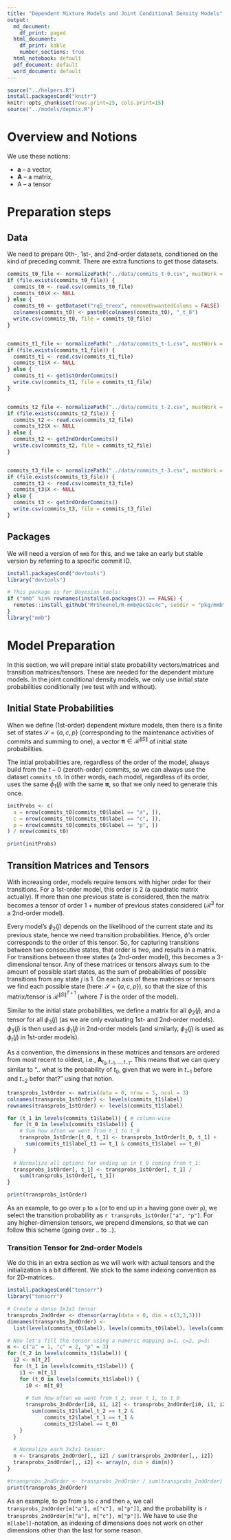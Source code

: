 ```yaml
---
title: "Dependent Mixture Models and Joint Conditional Density Models"
output:
  md_document:
    df_print: paged
  html_document:
    df_print: kable
    number_sections: true
  html_notebook: default
  pdf_document: default
  word_document: default
---
```





```r
source("../helpers.R")
install.packagesCond("knitr")
knitr::opts_chunk$set(rows.print=25, cols.print=15)
source("../models/depmix.R")
```


# Overview and Notions

We use these notions:

* $\boldsymbol a$ -- a vector,
* $\boldsymbol A$ -- a matrix,
* $\mathsf A$ -- a tensor


# Preparation steps

## Data
We need to prepare 0th-, 1st-, and 2nd-order datasets, conditioned on the kind of preceding commit. There are extra functions to get those datasets.

```r
commits_t0_file <- normalizePath("../data/commits_t-0.csv", mustWork = FALSE)
if (file.exists(commits_t0_file)) {
  commits_t0 <- read.csv(commits_t0_file)
  commits_t0$X <- NULL
} else {
  commits_t0 <- getDataset("rq5_treex", removeUnwantedColums = FALSE)
  colnames(commits_t0) <- paste0(colnames(commits_t0), "_t_0")
  write.csv(commits_t0, file = commits_t0_file)
}


commits_t1_file <- normalizePath("../data/commits_t-1.csv", mustWork = FALSE)
if (file.exists(commits_t1_file)) {
  commits_t1 <- read.csv(commits_t1_file)
  commits_t1$X <- NULL
} else {
  commits_t1 <- get1stOrderCommits()
  write.csv(commits_t1, file = commits_t1_file)
}


commits_t2_file <- normalizePath("../data/commits_t-2.csv", mustWork = FALSE)
if (file.exists(commits_t2_file)) {
  commits_t2 <- read.csv(commits_t2_file)
  commits_t2$X <- NULL
} else {
  commits_t2 <- get2ndOrderCommits()
  write.csv(commits_t2, file = commits_t2_file)
}


commits_t3_file <- normalizePath("../data/commits_t-3.csv", mustWork = FALSE)
if (file.exists(commits_t3_file)) {
  commits_t3 <- read.csv(commits_t3_file)
  commits_t3$X <- NULL
} else {
  commits_t3 <- get3rdOrderCommits()
  write.csv(commits_t3, file = commits_t3_file)
}
```

## Packages

We will need a version of `mmb` for this, and we take an early but stable version by referring to a specific commit ID.

```r
install.packagesCond("devtools")
library("devtools")

# This package is for Bayesian tools:
if ("mmb" %in% rownames(installed.packages()) == FALSE) {
  remotes::install_github("MrShoenel/R-mmb@ac92c4c", subdir = "pkg/mmb")
}
library("mmb")
```


# Model Preparation

In this section, we will prepare initial state probability vectors/matrices and transition matrices/tensors. These are needed for the dependent mixture models. In the joint conditional density models, we only use initial state probabilities conditionally (we test with and without).

## Initial State Probabilities
When we define (1st-order) dependent mixture models, then there is a finite set of states $\mathcal{S} = \{a,c,p\}$ (corresponding to the maintenance activities of commits and summing to one), a vector $\boldsymbol \pi \in \mathcal{R}^{\left\lVert S \right\rVert}$ of initial state probabilities.

The intial probabilities are, regardless of the order of the model, always build from the $t-0$ (zeroth-order) commits, so we can always use the dataset `commits_t0`. In other words, each model, regardless of its order, uses the same $\phi_1(j)$ with the same $\boldsymbol \pi$, so that we only need to generate this once.

```r
initProbs <- c(
  a = nrow(commits_t0[commits_t0$label == "a", ]),
  c = nrow(commits_t0[commits_t0$label == "c", ]),
  p = nrow(commits_t0[commits_t0$label == "p", ])
) / nrow(commits_t0)

print(initProbs)
```

## Transition Matrices and Tensors

With increasing order, models require tensors with higher order for their transitions. For a 1st-order model, this order is $2$ (a quadratic matrix actually). If more than one previous state is considered, then the matrix becomes a tensor of order $1$ + number of previous states considered ($\mathcal{R}^3$ for a 2nd-order model).

Every model's $\phi_2(j)$ depends on the likelihood of the current state and its previous state, hence we need transition probabilities. Hence, $\phi$'s order corresponds to the order of this tensor. So, for capturing transitions between two consecutive states, that order is two, and results in a matrix. For transitions between three states (a 2nd-order model), this becomes a 3-dimensional tensor. Any of these matrices or tensors always sum to the amount of possible start states, as the sum of probabilities of possible transitions from any state $j$ is $1$. On each axis of these matrices or tensors we find each possible state (here: $\mathcal{S} = \{a,c,p\}$), so that the size of this matrix/tensor is $\mathcal{R}^{{\left\lVert S \right\rVert}^{T+1}}$ (where $T$ is the order of the model).

Similar to the initial state probabilities, we define a matrix for all $\phi_2(j)$, and a tensor for all $\phi_3(j)$ (as we are only evaluating 1st- and 2nd-order models). $\phi_3(j)$ is then used as $\phi_t(j)$ in 2nd-order models (and similarly, $\phi_2(j)$ is used as $\phi_t(j)$ in 1st-order models).

As a convention, the dimensions in these matrices and tensors are ordered from most recent to oldest, i.e., $\boldsymbol A_{t_0,t_{-1}, \dots, t_{-T}}$. This means that we can query similar to ".. what is the probability of $t_0$, given that we were in $t_{-1}$ before and $t_{-2}$ befor that?" using that notion.

```r
transprobs_1stOrder <- matrix(data = 0, nrow = 3, ncol = 3)
colnames(transprobs_1stOrder) <- levels(commits_t1$label)
rownames(transprobs_1stOrder) <- levels(commits_t1$label)

for (t_1 in levels(commits_t1$label)) { # column-wise
  for (t_0 in levels(commits_t1$label)) {
    # Sum how often we went from t_1 to t_0
    transprobs_1stOrder[t_0, t_1] <- transprobs_1stOrder[t_0, t_1] +
      sum(commits_t1$label_t1 == t_1 & commits_t1$label == t_0)
  }
  
  # Normalize all options for ending up in t_0 coming from t_1:
  transprobs_1stOrder[, t_1] <- transprobs_1stOrder[, t_1] /
    sum(transprobs_1stOrder[, t_1])
}

print(transprobs_1stOrder)
```

As an example, to go over `p` to `a` (or to end up in `a` having gone over `p`), we select the transition probability as `r transprobs_1stOrder["a", "p"]`. For any higher-dimension tensors, we prepend dimensions, so that we can follow this scheme (going over .. to ..).

### Transition Tensor for 2nd-order Models
We do this in an extra section as we will work with actual tensors and the initialization is a bit different. We stick to the same indexing convention as for 2D-matrices.

```r
install.packagesCond("tensorr")
library("tensorr")

# Create a dense 3x3x3 tensor
transprobs_2ndOrder <- dtensor(array(data = 0, dim = c(3,3,3)))
dimnames(transprobs_2ndOrder) <-
  list(levels(commits_t0$label), levels(commits_t0$label), levels(commits_t0$label))

# Now let's fill the tensor using a numeric mapping a=1, c=2, p=3:
m <- c("a" = 1, "c" = 2, "p" = 3)
for (t_2 in levels(commits_t1$label)) {
  i2 <- m[t_2]
  for (t_1 in levels(commits_t1$label)) {
    i1 <- m[t_1]
    for (t_0 in levels(commits_t1$label)) {
      i0 <- m[t_0]
      
      # Sum how often we went from t_2, over t_1, to t_0
      transprobs_2ndOrder[i0, i1, i2] <- transprobs_2ndOrder[i0, i1, i2] +
        sum(commits_t2$label_t_2 == t_2 &
            commits_t2$label_t_1 == t_1 &
            commits_t2$label == t_0)
    }
  }
  
  # Normalize each 3x3x1 tensor:
  n <- transprobs_2ndOrder[,, i2] / sum(transprobs_2ndOrder[,, i2])
  transprobs_2ndOrder[,, i2] <- array(n, dim = dim(n))
}

#transprobs_2ndOrder <- transprobs_2ndOrder / sum(transprobs_2ndOrder)
print(transprobs_2ndOrder)
```

As an example, to go from `p` to `c` and then `a`, we call `transprobs_2ndOrder[m["a"], m["c"], m["p"]]`, and the probability is `r transprobs_2ndOrder[m["a"], m["c"], m["p"]]`. We have to use the `m[label]`-notation, as indexing of dimensions does not work on other dimensions other than the last for some reason.

\begin{align}
\phi_t^{1}(j) &= \phi_2^{2}(j) \\
\vdots \\
&= \frac{ \sum_{i=i}^{N} \Big[  \phi_{t-1}(i) \; \boldsymbol A_{ij} \; \boldsymbol b_j(O_t)  \Big] }{ \sum_{i=1}^{N} \phi_1(i)  }.
\end{align}


















